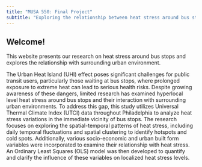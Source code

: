 ```yaml
---
title: "MUSA 550: Final Project"
subtitle: "Exploring the relationship between heat stress around bus stops and urban environment: A case study of Philadelphia"
---
```


## Welcome!

This website presents our research on heat stress around bus stops and explores the relationship with surrounding urban environment.

The Urban Heat Island (UHI) effect poses significant challenges for public transit users, particularly those waiting at bus stops, where prolonged exposure to extreme heat can lead to serious health risks. Despite growing awareness of these dangers, limited research has examined hyperlocal level heat stress around bus stops and their interaction with surrounding urban environments. To address this gap, this study utilizes Universal Thermal Climate Index (UTCI) data throughout Philadelphia to analyze heat stress variations in the immediate vicinity of bus stops. The research focuses on exploring the spatial-temporal patterns of heat stress, including daily temporal fluctuations and spatial clustering to identify hotspots and cold spots. Additionally, various socio-economic and urban built form variables were incorporated to examine their relationship with heat stress. An Ordinary Least Squares (OLS) model was then developed to quantify and clarify the influence of these variables on localized heat stress levels.
